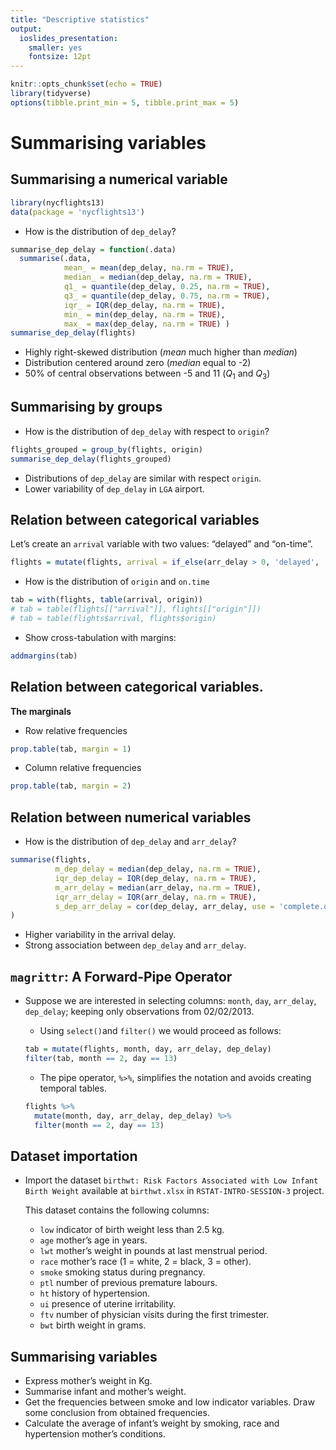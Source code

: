 ```yaml
---
title: "Descriptive statistics"
output: 
  ioslides_presentation: 
    smaller: yes
    fontsize: 12pt
---
```


```r
knitr::opts_chunk$set(echo = TRUE)
library(tidyverse)
options(tibble.print_min = 5, tibble.print_max = 5)
```


# Summarising variables

## Summarising a numerical variable {.smaller}

```r
library(nycflights13)
data(package = 'nycflights13')
```

* How is the distribution of `dep_delay`?

```r
summarise_dep_delay = function(.data) 
  summarise(.data,
            mean_ = mean(dep_delay, na.rm = TRUE),
            median_ = median(dep_delay, na.rm = TRUE),
            q1_ = quantile(dep_delay, 0.25, na.rm = TRUE),
            q3_ = quantile(dep_delay, 0.75, na.rm = TRUE),
            iqr_ = IQR(dep_delay, na.rm = TRUE),
            min_ = min(dep_delay, na.rm = TRUE),
            max_ = max(dep_delay, na.rm = TRUE) )
summarise_dep_delay(flights)
```

* Highly right-skewed distribution (_mean_ much higher than _median_)
* Distribution centered around zero (_median_ equal to -2)
* 50% of central observations between -5 and 11 ($Q_1$ and $Q_3$)

## Summarising by groups {.smaller}

* How is the distribution of `dep_delay` with respect to `origin`?

```r
flights_grouped = group_by(flights, origin)
summarise_dep_delay(flights_grouped)
```

* Distributions of `dep_delay` are similar with respect `origin`.
* Lower variability of `dep_delay` in `LGA` airport.

## Relation between categorical variables {.smaller}

Let's create an `arrival` variable with two values: "delayed" and "on-time".

```r
flights = mutate(flights, arrival = if_else(arr_delay > 0, 'delayed', 'on-time'))
```

* How is the distribution of `origin` and `on.time`

```r
tab = with(flights, table(arrival, origin))
# tab = table(flights[["arrival"]], flights[["origin"]])
# tab = table(flights$arrival, flights$origin)
```

* Show cross-tabulation with margins:

```r
addmargins(tab)
```

## Relation between categorical variables.  {.smaller}

__The marginals__

* Row relative frequencies

```r
prop.table(tab, margin = 1)
```

* Column relative frequencies

```r
prop.table(tab, margin = 2)
```

## Relation between numerical variables {.smaller}

* How is the distribution of `dep_delay` and `arr_delay`?

```r
summarise(flights,
          m_dep_delay = median(dep_delay, na.rm = TRUE),
          iqr_dep_delay = IQR(dep_delay, na.rm = TRUE),
          m_arr_delay = median(arr_delay, na.rm = TRUE),
          iqr_arr_delay = IQR(arr_delay, na.rm = TRUE),
          s_dep_arr_delay = cor(dep_delay, arr_delay, use = 'complete.obs')
)
```

* Higher variability in the arrival delay.
* Strong association between `dep_delay` and `arr_delay`.

## `magrittr`: A Forward-Pipe Operator

* Suppose we are interested in selecting columns: `month`, `day`, `arr_delay`, `dep_delay`; keeping only observations from 02/02/2013.

    * Using `select()`and `filter()` we would proceed as follows:
    
    ```r
    tab = mutate(flights, month, day, arr_delay, dep_delay)
    filter(tab, month == 2, day == 13)
    ```

    * The pipe operator, `%>%`,  simplifies the notation and avoids creating temporal tables.
    
    ```r
    flights %>%
      mutate(month, day, arr_delay, dep_delay) %>%
      filter(month == 2, day == 13)
    ```

## Dataset importation {.smaller data-background=#CCE5FF}

* Import the dataset `birthwt: Risk Factors Associated with Low Infant Birth Weight` available at `birthwt.xlsx` in `RSTAT-INTRO-SESSION-3` project. 

  This dataset contains the following columns:
  
    * `low` indicator of birth weight less than 2.5 kg.
    * `age` mother's age in years.
    * `lwt` mother's weight in pounds at last menstrual period.
    * `race` mother's race (1 = white, 2 = black, 3 = other).
    * `smoke` smoking status during pregnancy.
    * `ptl` number of previous premature labours.
    * `ht` history of hypertension.
    * `ui` presence of uterine irritability.
    * `ftv` number of physician visits during the first trimester.
    * `bwt` birth weight in grams.

## Summarising variables {.smaller data-background=#CCE5FF}

* Express mother's weight in Kg.
* Summarise infant and mother's weight.
* Get the frequencies between smoke and low indicator variables. Draw some conclusion from obtained frequencies.
* Calculate the average of infant's weight by smoking, race and hypertension mother's conditions.


<!-- # Wrangling

## Tidy Data

Tidy data is a standard way of mapping the meaning of a dataset to its structure.

1. Each variable forms a column
2. Each observation forms a row
3. Each type of observational unit forms a table

## `tidyr`: helpers to create tidy data

* "Pivotting". `pivot_longer()` and `pivot_wider()`
* "Rectangling".
* "Nesting".
* Splitting and combining: `separate()` and `unite()`.

<br><br><br><br>

Cheat Sheet [pdf](https://github.com/rstudio/cheatsheets/raw/master/data-import.pdf)

## Messy datasets (1) {.smaller} 

__Column headers are values, no variable names__

```r
tidyr::relig_income
```

## Messy datasets (2) {.smaller}   

__Multiple variables stored in a column__

```r
tidyr::who
```

## Messy datasets (3) {.smaller} 

__Variables are stored in both rows and columns__

```r
library(readr)
read_csv("session-02-presentation/weather.csv")
```

<!-- ## About correlation

* Correlation can be easily misinterpreted.
  * To measure the effect, we need to be free of confounding. [Causal inference course](https://www.bradyneal.com/causal-inference-course)
  * Correlation is not valid for relative data.
      * Variation array for compositional data.
      * Proportionality: A Valid Alternative to Correlation for Relative Data. [Reference](https://pubmed.ncbi.nlm.nih.gov/25775355/)

-->